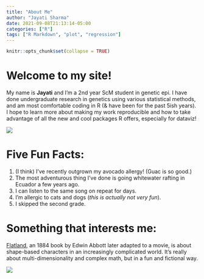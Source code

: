 ```yaml
---
title: "About Me"
author: "Jayati Sharma"
date: 2021-09-08T21:13:14-05:00
categories: ["R"]
tags: ["R Markdown", "plot", "regression"]
---
```


```r
knitr::opts_chunk$set(collapse = TRUE)
```

# Welcome to my site!
My name is **Jayati** and I'm a 2nd year ScM student in genetic epi. 
I have done undergraduate research in genetics using various statistical methods, and am most comfortable coding in R (& have been for the past 5ish years). I hope to learn more about making my work reproducible and how to take advantage of all the new and cool packages R offers, especially for dataviz!

![](images/js_pfp.jpg)


# Five Fun Facts:

1. (I think) I've recently outgrown my avocado allergy! (Guac is so good.)
2. The most adventurous thing I've done is going whitewater rafting in Ecuador a few years ago.
3. I can listen to the same song on repeat for days.
4. I'm allergic to cats and dogs (*this is actually not very fun*).
5. I skipped the second grade. 


# Something that interests me:
[Flatland](https://www.youtube.com/watch?v=C8oiwnNlyE4), an 1884 book by Edwin Abbott later adapted to a movie, is about shape-based characters in an increasingly complicated world. It's really about multi-dimensionality and complex math, but in a fun and fictional way.

![](images/flatland.jpeg)

